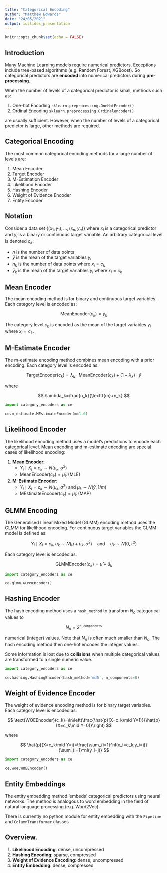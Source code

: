 ```yaml
---
title: "Categorical Encoding"
author: "Matthew Edwards"
date: "24/05/2021"
output: ioslides_presentation
---
```


```r
knitr::opts_chunk$set(echo = FALSE)
```

## Introduction

Many Machine Learning models require numerical predictors. Exceptions include tree-based algorithms (e.g. Random Forest, XGBoost). So categorical predictors are **encoded** into numerical predictors during **pre-processing**. 

When the number of levels of a categorical predictor is small, methods such as:

1. One-hot Encoding `sklearn.preprocessing.OneHotEncoder()`
2. Ordinal Encoding `sklearn.preprocessing.Ordinalencoder()`

are usually sufficient. However, when the number of levels of a categorical predictor is large, other methods are required.

## Categorical Encoding

The most common categorical encoding methods for a large number of levels are:

1. Mean Encoder
2. Target Encoder
3. M-Estimation Encoder
3. Likelihood Encoder
4. Hashing Encoder
5. Weight of Evidence Encoder
6. Entity Encoder

## Notation

Consider a data set $\{(x_1,y_1),\dots,(x_n,y_n)\}$ where $x_i$ is a categorical predictor and $y_i$ is a binary or continuous target variable. An arbitrary categorical level is denoted $c_k$.

- $n$ is the number of data points
- $\bar{y}$ is the mean of the target variables $y_i$
- $n_k$ is the number of data points where $x_i=c_k$
- $\bar{y}_k$ is the mean of the target variables $y_i$ where $x_i=c_k$

## Mean Encoder

The mean encoding method is for binary and continuous target variables. Each category level is encoded as:

$$
\text{MeanEncoder}(c_k)=\bar{y}_k
$$

The category level $c_k$ is encoded as the mean of the target variables $y_i$ where $x_i=c_k$.

## M-Estimate Encoder

The m-estimate encoding method combines mean encoding with a prior encoding. Each category level is encoded as:

$$
\text{TargetEncoder}(c_k)=\lambda_k\cdot\text{MeanEncoder}(c_k)+(1-\lambda_k)\cdot\bar{y}
$$

where

$$
\lambda_k=\frac{n_k}{\texttt{m}+n_k}
$$

```python
import category_encoders as ce

ce.m_estimate.MEstimateEncoder(m=1.0)
```

## Likelihood Encoder

The likelihood encoding method uses a model's predictions to encode each categorical level. Mean encoding and m-estimate encoding are special cases of likelihood encoding:

1. **Mean Encoder**: 
    + $Y_i\mid X_i=c_k\sim N(\mu_k,\sigma^2)$
    + $\text{MeanEncoder}(c_k)=\hat{\mu}_k$ (MLE)
2. **M-Estimate Encoder**: 
    + $Y_i\mid X_i=c_k\sim N(\mu_k,\sigma^2)$ and $\mu_k\sim N(\bar{y},1/m)$
    + $\text{MEstimateEncoder}(c_k)=\hat{\mu}_k$ (MAP)

## GLMM Encoding

The Generalised Linear Mixed Model (GLMM) encoding method uses the GLMM for likelihood encoding. For continuous target variables the GLMM model is defined as:

$$
Y_i\mid X_i=c_k,u_k\sim N(\mu+u_k,\sigma^2)\quad\text{and}\quad u_k\sim N(0, \tau^2)
$$

Each category level is encoded as:

$$
\text{GLMMEncoder}(c_k)=\hat{\mu}+\hat{u}_k
$$

```python
import category_encoders as ce

ce.glmm.GLMMEncoder()
```

## Hashing Encoder

The hash encoding method uses a $\texttt{hash_method}$ to transform $N_c$ categorical values to 

$$
N_n=2^\texttt{n_components}
$$ 

numerical (integer) values. Note that $N_n$ is often much smaller than $N_c$. The hash encoding method then one-hot encodes the integer values.

Some information is lost due to **collisions** when multiple categorical values are transformed to a single numeric value.

```python
import category_encoders as ce

ce.hashing.HashingEncoder(hash_method='md5', n_components=8)
```

## Weight of Evidence Encoder

The weight of evidence encoding method is for binary target variables. Each category level is encoded as:

$$
\text{WOEEncoder}(c_k)=\ln\left(\frac{\hat{p}(X=c_k\mid Y=1)}{\hat{p}(X=c_k\mid Y=0)}\right)
$$

where 

$$
\hat{p}(X=c_k\mid Y=j)=\frac{\sum_{i=1}^nI(x_i=c_k,y_i=j)}{\sum_{i=1}^nI(y_i=j)}
$$

```python
import category_encoders as ce

ce.woe.WOEEncoder()
```

## Entity Embeddings

The entity embedding method 'embeds' categorical predictors using neural networks. The method is analogous to word embedding in the field of natural language processing (e.g. Word2Vec).

There is currently no python module for entity embedding with the `Pipeline` and `ColumnTransformer` classes

## Overview.

1. **Likelihood Encoding**: dense, uncompressed
2. **Hashing Encoding**: sparse, compressed
3. **Weight of Evidence Encoding**: dense, uncompressed
4. **Entity Embedding**: dense, compressed
